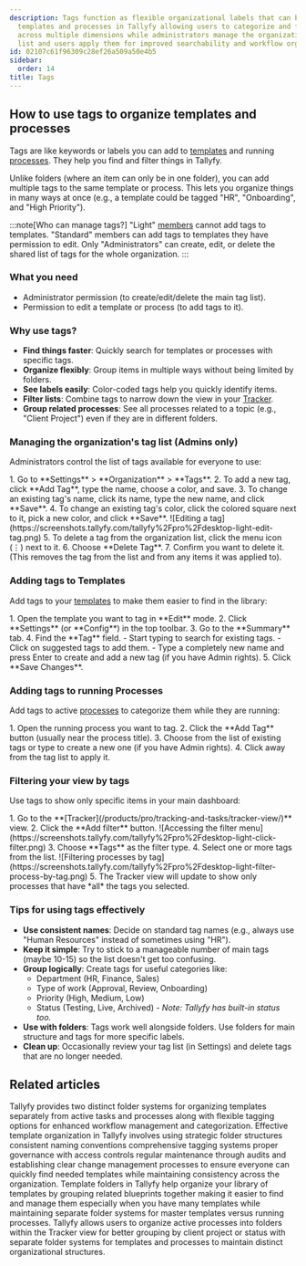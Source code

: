 ```yaml
---
description: Tags function as flexible organizational labels that can be applied to
  templates and processes in Tallyfy allowing users to categorize and filter items
  across multiple dimensions while administrators manage the organization-wide tag
  list and users apply them for improved searchability and workflow organization.
id: 02107c61f96309c28ef26a509a50e4b5
sidebar:
  order: 14
title: Tags
---
```



## How to use tags to organize templates and processes

Tags are like keywords or labels you can add to [templates](/products/pro/documenting/templates/) and running [processes](/products/pro/tracking-and-tasks/processes/). They help you find and filter things in Tallyfy.

Unlike folders (where an item can only be in one folder), you can add multiple tags to the same template or process. This lets you organize things in many ways at once (e.g., a template could be tagged "HR", "Onboarding", and "High Priority").

:::note[Who can manage tags?]
"Light" [members](/products/pro/documenting/members/) cannot add tags to templates. "Standard" members can add tags to templates they have permission to edit. Only "Administrators" can create, edit, or delete the shared list of tags for the whole organization.
:::

### What you need
- Administrator permission (to create/edit/delete the main tag list).
- Permission to edit a template or process (to add tags to it).

### Why use tags?

- **Find things faster**: Quickly search for templates or processes with specific tags.
- **Organize flexibly**: Group items in multiple ways without being limited by folders.
- **See labels easily**: Color-coded tags help you quickly identify items.
- **Filter lists**: Combine tags to narrow down the view in your [Tracker](/products/pro/tracking-and-tasks/tracker-view/).
- **Group related processes**: See all processes related to a topic (e.g., "Client Project") even if they are in different folders.

### Managing the organization's tag list (Admins only)

Administrators control the list of tags available for everyone to use:

<Steps>
1. Go to **Settings** > **Organization** > **Tags**.
2. To add a new tag, click **Add Tag**, type the name, choose a color, and save.
3. To change an existing tag's name, click its name, type the new name, and click **Save**.
4. To change an existing tag's color, click the colored square next to it, pick a new color, and click **Save**.
   ![Editing a tag](https://screenshots.tallyfy.com/tallyfy%2Fpro%2Fdesktop-light-edit-tag.png)
5. To delete a tag from the organization list, click the menu icon (⋮) next to it.
6. Choose **Delete Tag**.
7. Confirm you want to delete it. (This removes the tag from the list and from any items it was applied to).
</Steps>

### Adding tags to Templates

Add tags to your [templates](/products/pro/documenting/templates/) to make them easier to find in the library:

<Steps>
1. Open the template you want to tag in **Edit** mode.
2. Click **Settings** (or **Config**) in the top toolbar.
3. Go to the **Summary** tab.
4. Find the **Tag** field.
   - Start typing to search for existing tags.
   - Click on suggested tags to add them.
   - Type a completely new name and press Enter to create and add a new tag (if you have Admin rights).
5. Click **Save Changes**.
</Steps>

### Adding tags to running Processes

Add tags to active [processes](/products/pro/tracking-and-tasks/processes/) to categorize them while they are running:

<Steps>
1. Open the running process you want to tag.
2. Click the **Add Tag** button (usually near the process title).
3. Choose from the list of existing tags or type to create a new one (if you have Admin rights).
4. Click away from the tag list to apply it.
</Steps>

### Filtering your view by tags

Use tags to show only specific items in your main dashboard:

<Steps>
1. Go to the **[Tracker](/products/pro/tracking-and-tasks/tracker-view/)** view.
2. Click the **Add filter** button.
   ![Accessing the filter menu](https://screenshots.tallyfy.com/tallyfy%2Fpro%2Fdesktop-light-click-filter.png)
3. Choose **Tags** as the filter type.
4. Select one or more tags from the list.
   ![Filtering processes by tag](https://screenshots.tallyfy.com/tallyfy%2Fpro%2Fdesktop-light-filter-process-by-tag.png)
5. The Tracker view will update to show only processes that have *all* the tags you selected.
</Steps>

### Tips for using tags effectively

- **Use consistent names**: Decide on standard tag names (e.g., always use "Human Resources" instead of sometimes using "HR").
- **Keep it simple**: Try to stick to a manageable number of main tags (maybe 10-15) so the list doesn't get too confusing.
- **Group logically**: Create tags for useful categories like:
  - Department (HR, Finance, Sales)
  - Type of work (Approval, Review, Onboarding)
  - Priority (High, Medium, Low)
  - Status (Testing, Live, Archived) - *Note: Tallyfy has built-in status too.*
- **Use with folders**: Tags work well alongside folders. Use folders for main structure and tags for more specific labels.
- **Clean up**: Occasionally review your tag list (in Settings) and delete tags that are no longer needed.


## Related articles
<CardGrid>
<LinkTitleCard header="<b>Tasks View > Organize tasks and processes into folders</b>" href="/products/pro/tracking-and-tasks/tasks-view/how-can-i-add-tasks-to-folders-in-tallyfy/" > Tallyfy provides two distinct folder systems for organizing templates separately from active tasks and processes along with flexible tagging options for enhanced workflow management and categorization. </LinkTitleCard>
<LinkTitleCard header="<b>Templates > Best practices for template organization and management</b>" href="/products/pro/documenting/templates/template-organization-best-practices/" > Effective template organization in Tallyfy involves using strategic folder structures consistent naming conventions comprehensive tagging systems proper governance with access controls regular maintenance through audits and establishing clear change management processes to ensure everyone can quickly find needed templates while maintaining consistency across the organization. </LinkTitleCard>
<LinkTitleCard header="<b>Templates > Organize templates into folders</b>" href="/products/pro/documenting/templates/organize-templates-into-folders/" > Template folders in Tallyfy help organize your library of templates by grouping related blueprints together making it easier to find and manage them especially when you have many templates while maintaining separate folder systems for master templates versus running processes. </LinkTitleCard>
<LinkTitleCard header="<b>Organize Processes > Organize processes into folders</b>" href="/products/pro/tracking-and-tasks/tracker-view/organize-processes/how-can-i-add-tasks-to-folders-in-tallyfy/" > Tallyfy allows users to organize active processes into folders within the Tracker view for better grouping by client project or status with separate folder systems for templates and processes to maintain distinct organizational structures. </LinkTitleCard>
</CardGrid>